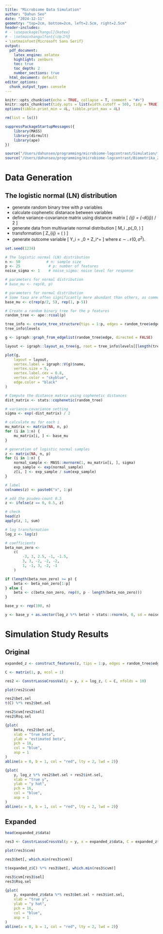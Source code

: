 ```yaml
---
title: "Microbiome Data Simulation"
author: "Dahun Seo"
date: "2024-12-11"
geometry: "top=2cm, bottom=2cm, left=2.5cm, right=2.5cm"
header-includes:
# - \usepackage[hangul]{kotex}
# - \setmainhangulfont{나눔고딕}
- \setmainfont{Microsoft Sans Serif}
output:
  pdf_document: 
    latex_engine: xelatex
    highlight: zenburn
    toc: true
    toc_depth: 2
    number_sections: true
  html_document: default
editor_options: 
  chunk_output_type: console
---
```


```r
knitr::opts_chunk$set(echo = TRUE, collapse = T, comment = "#>")
knitr::opts_chunk$set(tidy.opts = list(width.cutoff = 50), tidy = TRUE)
options(tibble.print_min = 4L, tibble.print_max = 4L)
```

```r
rm(list = ls())
```

```r
suppressPackageStartupMessages({
    library(MASS)
    library(dirmult)
    library(ape)
})

source("/Users/dahunseo/programming/microbiome-logcontrast/Simulation/functions.R")
source("/Users/dahunseo/programming/microbiome-logcontrast/Biometrika_2014/ConstLasso.R")
```

# Data Generation

## The logistic normal (LN) distribution

- generate random binary tree with $p$ variables
- calculate cophenetic distanace between variables
- define variance-covariance matrix using distance matrix
\[
    \Sigma_{ij} = \exp(-d_{ij}) / 2
\]
- generate data from multivariate normal distribution
\[
    M_i \sim \mathcal{N}_p(\alpha_0, \Sigma)
\]
- transformation
\[
    Z_{ij} = \log \left(  \frac{\exp(M_{ij})}{\sum_{j=1}^p \exp(M_{ij})} \right)
\]
- generate outcome variable
\[
    Y_i = \beta_0 + Z_i^\intercal \beta + \varepsilon
\]
where $\varepsilon \sim \mathcal{N}(0, \sigma^2)$.

```r
set.seed(1234)

# The logistic normal (LN) distribution
n <- 50            # n: sample size
p <- 25             # p: number of features
noise_sigma <- 1    # noise_sigma: noise level for response

# parameters for normal distribution
# base_mu <- rep(0, p)

# parameters for normal distribution
# Some taxa are often significantly more abundant than others, as commonly seen in real microbiome compositional data.
base_mu <- c(rep(p/2, 5), rep(1, p-5)) 

# Create a random binary tree for the p features
random_tree <- ape::rcoal(p)
```

```r
tree_info <- create_tree_structure(tips = 1:p, edges = random_tree$edge)
tree_info$levels

g <- igraph::graph_from_edgelist(random_tree$edge, directed = FALSE)

layout <- igraph::layout_as_tree(g, root = tree_info$levels[[length(tree_info$levels)]], mode = "out")

plot(g,
    layout = layout,
    vertex.label = igraph::V(g)$name,  
    vertex.size = 5,
    vertex.label.cex = 0.8,         
    vertex.color = "skyblue", 
    edge.color = "black"
)
```

```r
# Compute the distance matrix using cophenetic distances
dist_matrix <- stats::cophenetic(random_tree)

# variance-covariance setting
sigma <- exp(-dist_matrix) / 2

# calculate mu for each i
mu_matrix <- matrix(NA, n, p)
for (i in 1:n) {
    mu_matrix[i, ] <- base_mu
}

# generation of logistic normal samples
z <- matrix(NA, n, p)
for (i in 1:n) {
    normal_sample <- MASS::mvrnorm(1, mu_matrix[i, ], sigma)
    exp_sample <- exp(normal_sample)
    z[i, ] <- exp_sample / sum(exp_sample)
}

# label
colnames(z) <- paste0("x", 1:p)

# add the psudeo-count 0.5
z <- ifelse(z == 0, 0.5, z)
```

```r
# check
head(z)
apply(z, 1, sum)
```

```r
# log transformation
log_z <- log(z)

# coefficients
beta_non_zero <-
    c(
        -3, 3, 2.5, -1, -1.5,
        3, 3, -2, -2, -2,
        1, -1, 3, -2, -1
    )

if (length(beta_non_zero) >= p) {
    beta <- beta_non_zero[1:p]
} else {
    beta <- c(beta_non_zero, rep(0, p - length(beta_non_zero)))
}

base_y <- rep(100, n)

y <- base_y + as.vector(log_z %*% beta) + stats::rnorm(n, 0, sd = noise_sigma)
```

\clearpage

# Simulation Study Results

## Original

```r
expanded_z <- construct_features(z, tips = 1:p, edges = random_tree$edge, eta = 0, tau = 1)

C <- matrix(1, p, ncol = 1)

res2 <- ConstrLassoCrossVal(y = y, x = log_z, C = C, nfolds = 10)

plot(res2$cvm)

res2$bet.sel
t(C) %*% res2$bet.sel

res2$cvm[res2$sel]
res2$Rsq.sel

{plot(
    beta, res2$bet.sel,
    xlab = "true beta", 
    ylab = "estimated beta",
    pch = 16,
    col = "blue",
    asp = 1
)
abline(a = 0, b = 1, col = "red", lty = 2, lwd = 2)}

{plot(
    y, log_z %*% res2$bet.sel + res2$int.sel,
    xlab = "true y", 
    ylab = "y hat",
    pch = 16,
    col = "blue",
    asp = 1
)
abline(a = 0, b = 1, col = "red", lty = 2, lwd = 2)}
```

\clearpage

## Expanded

```r
head(expanded_z$data)

res3 <- ConstrLassoCrossVal(y = y, x = expanded_z$data, C = expanded_z$C, nfolds = 10)

plot(res3$cvm)

res3$bet[, which.min(res3$cvm)]

t(expanded_z$C) %*% res3$bet[, which.min(res3$cvm)]

res3$cvm[res3$sel]
res3$Rsq.sel

{plot(
    y, expanded_z$data %*% res3$bet.sel + res3$int.sel,
    xlab = "true y", 
    ylab = "y hat",
    pch = 16,
    col = "blue",
    asp = 1
)
abline(a = 0, b = 1, col = "red", lty = 2, lwd = 2)}
```